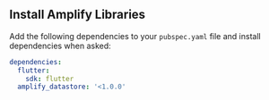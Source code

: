 ## Install Amplify Libraries

Add the following dependencies to your `pubspec.yaml` file and install dependencies when asked:

```yaml
dependencies:
  flutter:
    sdk: flutter
  amplify_datastore: '<1.0.0'
```
